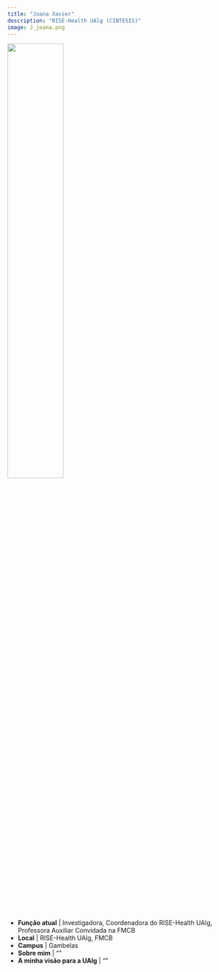 ```yaml
---
title: "Joana Xavier"
description: "RISE-Health UAlg (CINTESIS)"
image: J_joana.png
---
```


![](J_joana.png){width=50%}

-   **Função atual** | Investigadora, Coordenadora do RISE-Health UAlg, Professora Auxiliar Convidada na FMCB
-   **Local** | RISE-Health UAlg, FMCB  
-   **Campus** | Gambelas
-   **Sobre mim** | ""
-   **A minha visão para a UAlg** | ""


